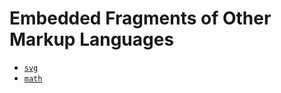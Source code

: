
<Meta title="Elements/wip/Embedding/Other ML" />

# Embedded Fragments of Other Markup Languages

- [`svg`](https://developer.mozilla.org/en-US/docs/Web/SVG/Element/svg)
- [`math`](https://developer.mozilla.org/en-US/docs/Web/MathML/Element/math)
